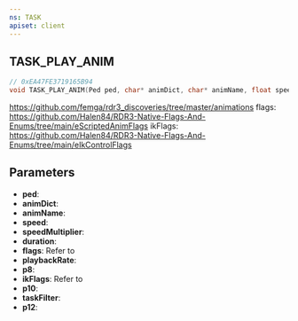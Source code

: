 ```yaml
---
ns: TASK
apiset: client
---
```

## TASK_PLAY_ANIM

```c
// 0xEA47FE3719165B94
void TASK_PLAY_ANIM(Ped ped, char* animDict, char* animName, float speed, float speedMultiplier, int duration, int flags, float playbackRate, BOOL p8, int ikFlags, BOOL p10, char* taskFilter, BOOL p12);
```

https://github.com/femga/rdr3_discoveries/tree/master/animations
flags: https://github.com/Halen84/RDR3-Native-Flags-And-Enums/tree/main/eScriptedAnimFlags
ikFlags: https://github.com/Halen84/RDR3-Native-Flags-And-Enums/tree/main/eIkControlFlags 

## Parameters
* **ped**:
* **animDict**:
* **animName**:
* **speed**:
* **speedMultiplier**:
* **duration**:
* **flags**: Refer to <Enum name="eScriptedAnimFlags" />
* **playbackRate**:
* **p8**:
* **ikFlags**: Refer to <Enum name="eIkControlFlags" />
* **p10**:
* **taskFilter**:
* **p12**: